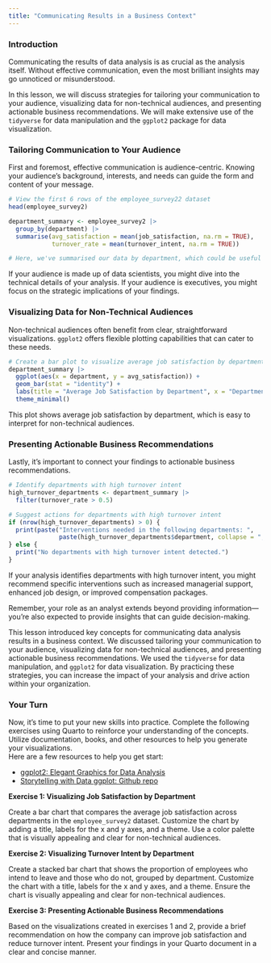 ```yaml
---
title: "Communicating Results in a Business Context"
---
```


### Introduction

Communicating the results of data analysis is as crucial as the analysis itself. Without effective communication, even the most brilliant insights may go unnoticed or misunderstood.  

In this lesson, we will discuss strategies for tailoring your communication to your audience, visualizing data for non-technical audiences, and presenting actionable business recommendations. We will make extensive use of the `tidyverse` for data manipulation and the `ggplot2` package for data visualization.  


### Tailoring Communication to Your Audience

First and foremost, effective communication is audience-centric. Knowing your audience's background, interests, and needs can guide the form and content of your message.  

```r
# View the first 6 rows of the employee_survey22 dataset
head(employee_survey2)
```

```r
department_summary <- employee_survey2 |> 
  group_by(department) |> 
  summarise(avg_satisfaction = mean(job_satisfaction, na.rm = TRUE),
            turnover_rate = mean(turnover_intent, na.rm = TRUE))

# Here, we've summarised our data by department, which could be useful if our audience is department heads.

```

If your audience is made up of data scientists, you might dive into the technical details of your analysis. If your audience is executives, you might focus on the strategic implications of your findings.  


### Visualizing Data for Non-Technical Audiences

Non-technical audiences often benefit from clear, straightforward visualizations. `ggplot2` offers flexible plotting capabilities that can cater to these needs.  

```r
# Create a bar plot to visualize average job satisfaction by department
department_summary |> 
  ggplot(aes(x = department, y = avg_satisfaction)) +
  geom_bar(stat = "identity") +
  labs(title = "Average Job Satisfaction by Department", x = "Department", y = "Average Satisfaction Score") +
  theme_minimal()
```

This plot shows average job satisfaction by department, which is easy to interpret for non-technical audiences.  


### Presenting Actionable Business Recommendations

Lastly, it's important to connect your findings to actionable business recommendations.  

```r
# Identify departments with high turnover intent
high_turnover_departments <- department_summary |> 
  filter(turnover_rate > 0.5)

# Suggest actions for departments with high turnover intent
if (nrow(high_turnover_departments) > 0) {
  print(paste("Interventions needed in the following departments: ", 
              paste(high_turnover_departments$department, collapse = ", ")))
} else {
  print("No departments with high turnover intent detected.")
}

```

If your analysis identifies departments with high turnover intent, you might recommend specific interventions such as increased managerial support, enhanced job design, or improved compensation packages.  

Remember, your role as an analyst extends beyond providing information—you're also expected to provide insights that can guide decision-making.  

This lesson introduced key concepts for communicating data analysis results in a business context. We discussed tailoring your communication to your audience, visualizing data for non-technical audiences, and presenting actionable business recommendations. We used the `tidyverse` for data manipulation, and `ggplot2` for data visualization. By practicing these strategies, you can increase the impact of your analysis and drive action within your organization.  


### Your Turn

Now, it's time to put your new skills into practice. Complete the following exercises using Quarto to reinforce your understanding of the concepts. Utilize documentation, books, and other resources to help you generate your visualizations.  
Here are a few resources to help you get start:  

- [ggplot2: Elegant Graphics for Data Analysis](https://www.bigbookofr.com/data-visualization.html)  
- [Storytelling with Data ggplot: Github repo](https://github.com/adamribaudo/storytelling-with-data-ggplot)  


**Exercise 1: Visualizing Job Satisfaction by Department**  

Create a bar chart that compares the average job satisfaction across departments in the `employee_survey2` dataset. Customize the chart by adding a title, labels for the x and y axes, and a theme. Use a color palette that is visually appealing and clear for non-technical audiences.  

<!--
```r
# Import the necessary packages
library(ggplot2)
library(dplyr)

# Calculate average job satisfaction by department
avg_satisfaction <- employee_survey2 %>%
  group_by(department) %>%
  summarize(avg_satisfaction = mean(job_satisfaction))

# Create the bar chart
ggplot(avg_satisfaction, aes(x = department, y = avg_satisfaction, fill = department)) +
  geom_bar(stat = "identity") +
  labs(title = "Average Job Satisfaction by Department",
       x = "Department",
       y = "Average Job Satisfaction") +
  theme_minimal() +
  scale_fill_brewer(palette = "Set2")

```

-->

**Exercise 2: Visualizing Turnover Intent by Department**  

Create a stacked bar chart that shows the proportion of employees who intend to leave and those who do not, grouped by department. Customize the chart with a title, labels for the x and y axes, and a theme. Ensure the chart is visually appealing and clear for non-technical audiences.  

<!--
```r
# Calculate proportions of turnover intent by department
turnover_proportions <- employee_survey2 %>%
  group_by(department, turnover_intent) %>%
  summarize(count = n()) %>%
  mutate(prop = count / sum(count))

# Create the stacked bar chart
ggplot(turnover_proportions, aes(x = department, y = prop, fill = as.factor(turnover_intent))) +
  geom_bar(stat = "identity") +
  labs(title = "Proportion of Turnover Intent by Department",
       x = "Department",
       y = "Proportion of Employees") +
  theme_minimal() +
  scale_fill_manual(values = c("#F8766D", "#00BFC4"), labels = c("No Intent", "Intent"))

```

-->


**Exercise 3: Presenting Actionable Business Recommendations**  

Based on the visualizations created in exercises 1 and 2, provide a brief recommendation on how the company can improve job satisfaction and reduce turnover intent. Present your findings in your Quarto document in a clear and concise manner.  

<!--
```r
## Actionable Business Recommendations

# Based on the visualizations, it appears that the **Engineering** and **Sales** departments have the lowest average job satisfaction, which may be contributing to the higher turnover intent in those departments. To improve job satisfaction and reduce turnover intent, the company could consider:

# 1. Conducting employee focus groups to understand the specific factors contributing to dissatisfaction in the Engineering and Sales departments.
# 2. Developing targeted interventions to address the identified factors, such as additional training, improved communication, or better work-life balance.
# 3. Regularly monitoring job satisfaction and turnover intent across all departments to measure the effectiveness of implemented interventions and identify any new areas of concern.
```
-->


